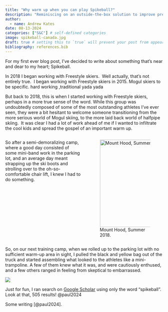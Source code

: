 ```yaml
---
title: "Why warm up when you can play Spikeball?"
description: "Reminiscing on an outside-the-box solution to improve pre-skiing warm up in freestyle skiers"
author:
  - name: Andrew Kates
date: 08-13-2024
categories: ["S&C"] # self-defined categories
image: spikeball-canada.jpg
draft: true # setting this to `true` will prevent your post from appearing on your listing page until you're ready!
bibliography: references.bib
---
```


For my first ever blog post, I've decided to write about something that's near and dear to my heart; Spikeball.

In 2018 I began working with Freestyle skiers.  Well actually, that's not entirely true.  I began working with Freestyle skiers in 2015. Mogul skiers to be specific. hard working ,traditional yada yada

But back to 2018, this is when I started working with Freestyle skiers, perhaps in a more true sense of the word. While this group was undoubtedly composed of some of the most outstanding athletes I've ever seen, they were a bit hesitant to welcome someone transitioning from the more serious world of Mogul skiing, to the more laid back world of halfpipe skiing.  It was clear I had a lot of work ahead of me if I wanted to infiltrate the cool kids and spread the gospel of an important warm up.

::: columns
::: {.column width="50%"}
So after a semi-demoralizing camp, where a good day consisted of some mini-band work in the parking lot, and an average day meant strapping up the ski boots and strolling over to the oh-so-comfortable chair lift, I knew I had to do something.
:::

::: {.column width="50%"}
![Mount Hood, Summer 2018.](MtHood2018.PNG){fig-align="right" width="280"}
:::
:::

So, on our next training camp, when we rolled up to the parking lot with no sufficient warm-up area in sight, I pulled the black and yellow bag out of the truck and started assembling what looked to the athletes like a mini-trampoline. A few of them knew what it was, and were cautiously enthused, and a few others ranged in feeling from skeptical to embarrassed.

![](spikeball-canada.jpg){.column-screen}

Just for fun, I ran search on [Google Scholar](https://scholar.google.com/) using only the word "spikeball". Look at that, 505 results! @paul2024

Some writing [@paul2024].
